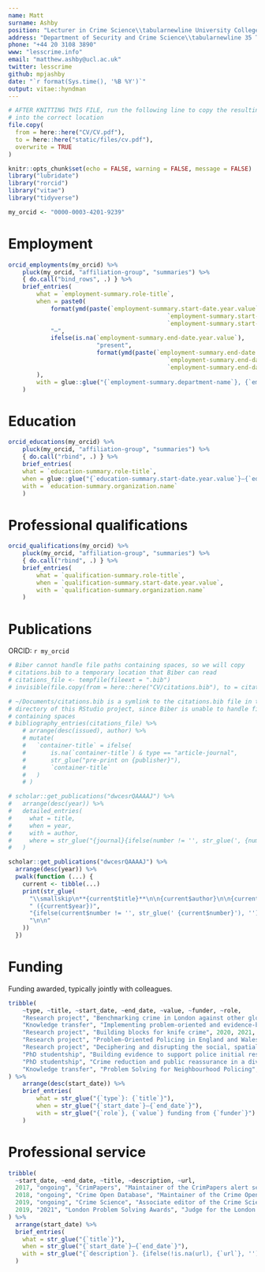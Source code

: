 ```yaml
--- 
name: Matt
surname: Ashby
position: "Lecturer in Crime Science\\tabularnewline University College London"
address: "Department of Security and Crime Science\\tabularnewline 35 Tavistock Square, London WC1H 9EZ"
phone: "+44 20 3108 3890"
www: "lesscrime.info"
email: "matthew.ashby@ucl.ac.uk"
twitter: lesscrime
github: mpjashby
date: "`r format(Sys.time(), '%B %Y')`"
output: vitae::hyndman
--- 
```


```r
# AFTER KNITTING THIS FILE, run the following line to copy the resulting PDF
# into the correct location
file.copy(
  from = here::here("CV/CV.pdf"), 
  to = here::here("static/files/cv.pdf"), 
  overwrite = TRUE
)
```

```r
knitr::opts_chunk$set(echo = FALSE, warning = FALSE, message = FALSE)
library("lubridate")
library("rorcid")
library("vitae")
library("tidyverse")

my_orcid <- "0000-0003-4201-9239"
```


# Employment

```r
orcid_employments(my_orcid) %>% 
	pluck(my_orcid, "affiliation-group", "summaries") %>% 
	{ do.call("bind_rows", .) } %>%
	brief_entries(
		what = `employment-summary.role-title`,
		when = paste0(
			format(ymd(paste(`employment-summary.start-date.year.value`,
											 `employment-summary.start-date.month.value`,
											 `employment-summary.start-date.day.value`)), "%b %Y"), 
			"–",
			ifelse(is.na(`employment-summary.end-date.year.value`),
						 "present",
						 format(ymd(paste(`employment-summary.end-date.year.value`,
											 `employment-summary.end-date.month.value`,
											 `employment-summary.end-date.day.value`)), "%b %Y"))
		),
		with = glue::glue("{`employment-summary.department-name`}, {`employment-summary.organization.name`}")
	)
```


# Education

```r
orcid_educations(my_orcid) %>% 
	pluck(my_orcid, "affiliation-group", "summaries") %>% 
	{ do.call("rbind", .) } %>% 
	brief_entries(
    what = `education-summary.role-title`,
    when = glue::glue("{`education-summary.start-date.year.value`}–{`education-summary.end-date.year.value`}"),
    with = `education-summary.organization.name`
	)
```


# Professional qualifications

```r
orcid_qualifications(my_orcid) %>% 
	pluck(my_orcid, "affiliation-group", "summaries") %>% 
	{ do.call("rbind", .) } %>% 
	brief_entries(
		what = `qualification-summary.role-title`,
		when = `qualification-summary.start-date.year.value`,
		with = `qualification-summary.organization.name`
	)
```


# Publications

ORCID: `r my_orcid`

```r
# Biber cannot handle file paths containing spaces, so we will copy 
# citations.bib to a temporary location that Biber can read
# citations_file <- tempfile(fileext = ".bib")
# invisible(file.copy(from = here::here("CV/citations.bib"), to = citations_file))

# ~/Documents/citations.bib is a symlink to the citations.bib file in the CV
# directory of this RStudio project, since Biber is unable to handle file paths
# containing spaces
# bibliography_entries(citations_file) %>% 
	# arrange(desc(issued), author) %>% 
	# mutate(
	# 	`container-title` = ifelse(
	# 		is.na(`container-title`) & type == "article-journal", 
	# 		str_glue("pre-print on {publisher}"), 
	# 		`container-title`
	# 	)
	# )

# scholar::get_publications("dwcesrQAAAAJ") %>% 
#   arrange(desc(year)) %>% 
#   detailed_entries(
#     what = title,
#     when = year,
#     with = author,
#     where = str_glue("{journal}{ifelse(number != '', str_glue(', {number}'), '')}")
#   )

scholar::get_publications("dwcesrQAAAAJ") %>% 
  arrange(desc(year)) %>% 
  pwalk(function (...) {
    current <- tibble(...)
    print(str_glue(
      "\\smallskip\n**{current$title}**\n\n{current$author}\n\n{current$journal}", 
      " ({current$year})",
      "{ifelse(current$number != '', str_glue(' {current$number}'), '')}\n",
      "\n\n"
    ))
  })
```


# Funding

Funding awarded, typically jointly with colleagues.

```r
tribble(
	~type, ~title, ~start_date, ~end_date, ~value, ~funder, ~role,
	"Research project", "Benchmarking crime in London against other global cities", 2022, 2022, "£10,000", "Metropolitan Police Service", "Principal investigator",
	"Knowledge transfer", "Implementing problem-oriented and evidence-based responses for reducing violent crime in London", 2021, 2022, "£264,000", "Metropolitan Police Service", "Co-investigator",
	"Research project", "Building blocks for knife crime", 2020, 2021, "£122,000", "College of Policing",  "Co-investigator",
	"Research project", "Problem-Oriented Policing in England and Wales", 2019, 2020, "£246,000", "Police Transformation Fund",  "Co-investigator",
	"Research project", "Deciphering and disrupting the social, spatial and temporal systems behind transnational human trafficking: a data-science approach", 2018, 2023, "£365,000", "ESRC", "Co-investigator",
	"PhD studentship", "Building evidence to support police initial response to incidents", 2018, 2021, "£60,000", "Nottingham Trent University", "Supervisor",
	"PhD studentship", "Crime reduction and public reassurance in a diverse society", 2017, 2020, "£60,000", "Nottingham Trent University", "Supervisor",
	"Knowledge transfer", "Problem Solving for Neighbourhood Policing", 2012, 2013, "£16,000", "Engineering and Physical Sciences Research Council", "Co-investigator",
) %>% 
	arrange(desc(start_date)) %>% 
	brief_entries(
		what = str_glue("{`type`}: {`title`}"),
		when = str_glue("{`start_date`}–{`end_date`}"),
		with = str_glue("{`role`}, {`value`} funding from {`funder`}")
	)
```


# Professional service

```r
tribble(
  ~start_date, ~end_date, ~title, ~description, ~url,
  2017, "ongoing", "CrimPapers", "Maintainer of the CrimPapers alert service for new articles in 100+ criminology journals", "https://lesscrime.info/crimpapers/",
  2018, "ongoing", "Crime Open Database", "Maintainer of the Crime Open Database of harmonised open crime data from 16 large cities in the United States, as well as the associated `crimedata` R package", "http://osf.io/zyaqn/",
  2019, "ongoing", "Crime Science", "Associate editor of the Crime Science journal, published by Springer", NA,
  2019, "2021", "London Problem Solving Awards", "Judge for the London Problem Solving Awards run jointly by the Metropolitan Police Service, British Transport Police and City of London Police", NA
) %>% 
  arrange(start_date) %>% 
  brief_entries(
    what = str_glue("{`title`}"),
    when = str_glue("{`start_date`}–{`end_date`}"),
    with = str_glue("{`description`}. {ifelse(!is.na(url), {`url`}, '')}")
  )
```
